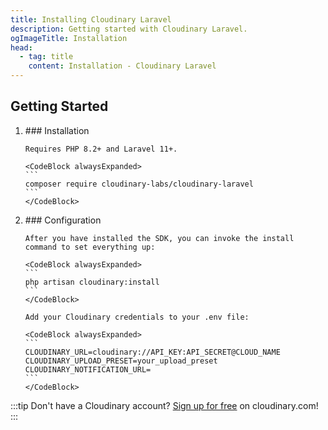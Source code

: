 ```yaml
---
title: Installing Cloudinary Laravel
description: Getting started with Cloudinary Laravel.
ogImageTitle: Installation
head:
  - tag: title
    content: Installation - Cloudinary Laravel
---
```


## Getting Started

<Steps>
<ol class="!mt-10">
  <li>
    ### Installation

    Requires PHP 8.2+ and Laravel 11+.

    <CodeBlock alwaysExpanded>
    ```
    composer require cloudinary-labs/cloudinary-laravel
    ```
    </CodeBlock>
  </li>
  <li>
    ### Configuration

    After you have installed the SDK, you can invoke the install command to set everything up:

    <CodeBlock alwaysExpanded>
    ```
    php artisan cloudinary:install
    ```
    </CodeBlock>

    Add your Cloudinary credentials to your .env file:

    <CodeBlock alwaysExpanded>
    ```
    CLOUDINARY_URL=cloudinary://API_KEY:API_SECRET@CLOUD_NAME
    CLOUDINARY_UPLOAD_PRESET=your_upload_preset
    CLOUDINARY_NOTIFICATION_URL=
    ```
    </CodeBlock>
  </li>
</ol>
</Steps>

:::tip
Don't have a Cloudinary account? <a href="https://cloudinary.com/users/register_free?utm_campaign=devx_laravelcloudinary&utm_medium=referral&utm_source=laravelcloudinary">Sign up for free</a> on cloudinary.com!
:::